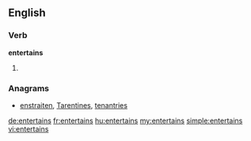 ==English==

===Verb===
'''entertains'''

# {{third-person singular of|[[entertain]]}}

===Anagrams===
* [[enstraiten#English|enstraiten]], [[Tarentines#English|Tarentines]], [[tenantries#English|tenantries]]

[[de:entertains]]
[[fr:entertains]]
[[hu:entertains]]
[[my:entertains]]
[[simple:entertains]]
[[vi:entertains]]